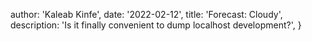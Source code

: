   author: 'Kaleab Kinfe',
  date: '2022-02-12',
  title: 'Forecast: Cloudy',  
  description:
    'Is it finally convenient to dump localhost development?',
}

